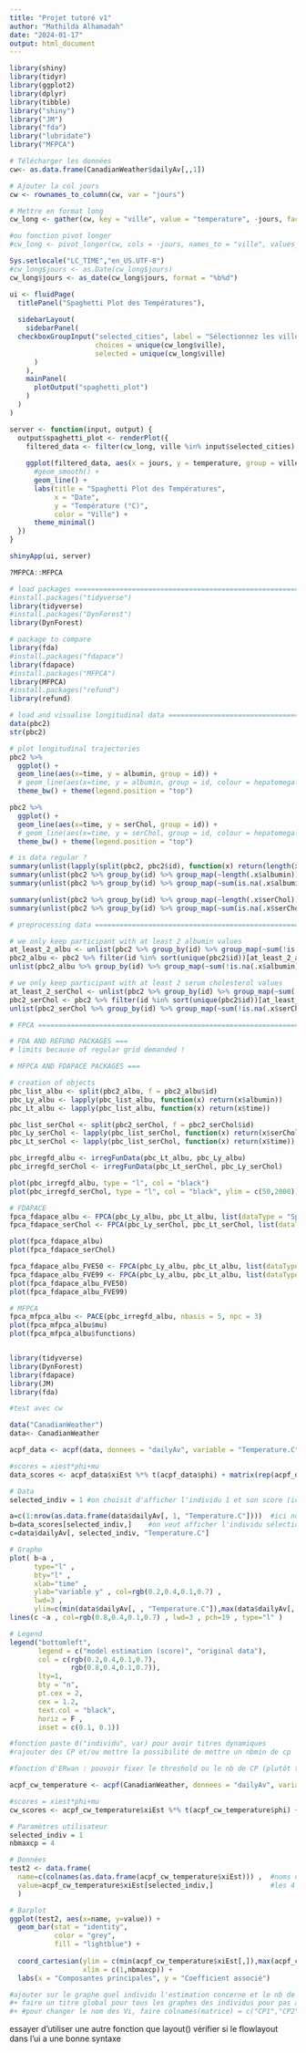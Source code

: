 ```yaml
---
title: "Projet tutoré v1"
author: "Mathilda Alhamadah"
date: "2024-01-17"
output: html_document
---
```


```r
library(shiny)
library(tidyr)
library(ggplot2)
library(dplyr)
library(tibble)
library("shiny")
library("JM")
library("fda")
library("lubridate")
library("MFPCA")
```

```r
# Télécharger les données
cw<- as.data.frame(CanadianWeather$dailyAv[,,1])

# Ajouter la col jours
cw <- rownames_to_column(cw, var = "jours")

# Mettre en format long
cw_long <- gather(cw, key = "ville", value = "temperature", -jours, factor_key = FALSE) #-jours = pour ajouter aux données format long la col jours

#ou fonction pivot longer
#cw_long <- pivot_longer(cw, cols = -jours, names_to = "ville", values_to = "temperature") %>% mutate(jours=factor(jours, levels=names(cw)[-1])) #ça merde pour les dates ça

```

```r
Sys.setlocale("LC_TIME","en_US.UTF-8")
#cw_long$jours <- as.Date(cw_long$jours)
cw_long$jours <- as_date(cw_long$jours, format = "%b%d")
```

```r

ui <- fluidPage(
  titlePanel("Spaghetti Plot des Températures"),
  
  sidebarLayout(
    sidebarPanel(
  checkboxGroupInput("selected_cities", label = "Sélectionnez les villes à afficher",
                     choices = unique(cw_long$ville),
                     selected = unique(cw_long$ville)
      )
    ),
    mainPanel(
      plotOutput("spaghetti_plot")
    )
  )
)
```

```r

server <- function(input, output) {
  output$spaghetti_plot <- renderPlot({
    filtered_data <- filter(cw_long, ville %in% input$selected_cities)
    
    ggplot(filtered_data, aes(x = jours, y = temperature, group = ville, color = ville)) +
      #geom_smooth() +
      geom_line() +
      labs(title = "Spaghetti Plot des Températures",
           x = "Date",
           y = "Température (°C)",
           color = "Ville") +
      theme_minimal()
  })
}

```


```r
shinyApp(ui, server)
```
```r
?MFPCA::MFPCA
```

```r
# load packages ================================================================
#install.packages("tidyverse")
library(tidyverse)
#install.packages("DynForest")
library(DynForest)

# package to compare
library(fda)
#install.packages("fdapace")
library(fdapace)
#install.packages("MFPCA")
library(MFPCA)
#install.packages("refund")
library(refund)

# load and visualise longitudinal data =========================================
data(pbc2)
str(pbc2)

# plot longitudinal trajectories
pbc2 %>% 
  ggplot() + 
  geom_line(aes(x=time, y = albumin, group = id)) + 
  # geom_line(aes(x=time, y = albumin, group = id, colour = hepatomegaly)) + # colorer les courbes en fonction d'une covariable
  theme_bw() + theme(legend.position = "top")

pbc2 %>% 
  ggplot() + 
  geom_line(aes(x=time, y = serChol, group = id)) + 
  # geom_line(aes(x=time, y = serChol, group = id, colour = hepatomegaly)) + # colorer les courbes en fonction d'une covariable
  theme_bw() + theme(legend.position = "top")

# is data regular ?
summary(unlist(lapply(split(pbc2, pbc2$id), function(x) return(length(x$albumin))))) # check number of visits per participant
summary(unlist(pbc2 %>% group_by(id) %>% group_map(~length(.x$albumin)))) # check number of visits per participant (idem but with tidyverse)
summary(unlist(pbc2 %>% group_by(id) %>% group_map(~sum(is.na(.x$albumin))))) # check number of NA of albumin per participant

summary(unlist(pbc2 %>% group_by(id) %>% group_map(~length(.x$serChol)))) # check number of visits per participant
summary(unlist(pbc2 %>% group_by(id) %>% group_map(~sum(is.na(.x$serChol))))) # check number of NA of albumin per participant

# preprocessing data ===========================================================

# we only keep participant with at least 2 albumin values
at_least_2_albu <- unlist(pbc2 %>% group_by(id) %>% group_map(~sum(!is.na(.x$albumin))>1))
pbc2_albu <- pbc2 %>% filter(id %in% sort(unique(pbc2$id))[at_least_2_albu])
unlist(pbc2_albu %>% group_by(id) %>% group_map(~sum(!is.na(.x$albumin))>1))

# we only keep participant with at least 2 serum cholesterol values
at_least_2_serChol <- unlist(pbc2 %>% group_by(id) %>% group_map(~sum(!is.na(.x$serChol))>1))
pbc2_serChol <- pbc2 %>% filter(id %in% sort(unique(pbc2$id))[at_least_2_serChol])
unlist(pbc2_serChol %>% group_by(id) %>% group_map(~sum(!is.na(.x$serChol))>1))

# FPCA =========================================================================

# FDA AND REFUND PACKAGES ===
# limits because of regular grid demanded !

# MFPCA AND FDAPACE PACKAGES ===

# creation of objects
pbc_list_albu <- split(pbc2_albu, f = pbc2_albu$id)
pbc_Ly_albu <- lapply(pbc_list_albu, function(x) return(x$albumin))
pbc_Lt_albu <- lapply(pbc_list_albu, function(x) return(x$time))

pbc_list_serChol <- split(pbc2_serChol, f = pbc2_serChol$id)
pbc_Ly_serChol <- lapply(pbc_list_serChol, function(x) return(x$serChol))
pbc_Lt_serChol <- lapply(pbc_list_serChol, function(x) return(x$time))

pbc_irregfd_albu <- irregFunData(pbc_Lt_albu, pbc_Ly_albu)
pbc_irregfd_serChol <- irregFunData(pbc_Lt_serChol, pbc_Ly_serChol)

plot(pbc_irregfd_albu, type = "l", col = "black")
plot(pbc_irregfd_serChol, type = "l", col = "black", ylim = c(50,2000))

# FDAPACE
fpca_fdapace_albu <- FPCA(pbc_Ly_albu, pbc_Lt_albu, list(dataType = "Sparse"))
fpca_fdapace_serChol <- FPCA(pbc_Ly_serChol, pbc_Lt_serChol, list(dataType = "Sparse"))

plot(fpca_fdapace_albu)
plot(fpca_fdapace_serChol)   

fpca_fdapace_albu_FVE50 <- FPCA(pbc_Ly_albu, pbc_Lt_albu, list(dataType = "Sparse", FVEthreshold = 0.5))
fpca_fdapace_albu_FVE99 <- FPCA(pbc_Ly_albu, pbc_Lt_albu, list(dataType = "Sparse", FVEthreshold = 0.99))
plot(fpca_fdapace_albu_FVE50)
plot(fpca_fdapace_albu_FVE99)

# MFPCA
fpca_mfpca_albu <- PACE(pbc_irregfd_albu, nbasis = 5, npc = 3)
plot(fpca_mfpca_albu$mu)
plot(fpca_mfpca_albu$functions)



```

```r
library(tidyverse)
library(DynForest)
library(fdapace)
library(JM)
library(fda)

#test avec cw

data("CanadianWeather")
data<- CanadianWeather

acpf_data <- acpf(data, donnees = "dailyAv", variable = "Temperature.C", type="denseList")

#scores = xiest*phi+mu
data_scores <- acpf_data$xiEst %*% t(acpf_data$phi) + matrix(rep(acpf_data$mu, times = 35), nrow = 35, byrow = TRUE) 

# Data
selected_indiv = 1 #on choisit d'afficher l'individu 1 et son score (ici c'est St.Johns=le 1er individu)

a=c(1:nrow(as.data.frame(data$dailyAv[, 1, "Temperature.C"])))  #ici nous c'est 365 individus
b=data_scores[selected_indiv,]    #on veut afficher l'individu sélectionné par l'utilisateur
c=data$dailyAv[, selected_indiv, "Temperature.C"]

# Graphe
plot( b~a ,
      type="l" ,
      bty="l" ,
      xlab="time" ,
      ylab="variable y" , col=rgb(0.2,0.4,0.1,0.7) ,
      lwd=3 ,
      ylim=c(min(data$dailyAv[, , "Temperature.C"]),max(data$dailyAv[, , "Temperature.C"])) ) #ylim = les valeurs min et max pour cett var pour TOUS les indivs
lines(c ~a , col=rgb(0.8,0.4,0.1,0.7) , lwd=3 , pch=19 , type="l" )

# Legend
legend("bottomleft", 
       legend = c("model estimation (score)", "original data"), 
       col = c(rgb(0.2,0.4,0.1,0.7), 
               rgb(0.8,0.4,0.1,0.7)), 
       lty=1, 
       bty = "n", 
       pt.cex = 2, 
       cex = 1.2, 
       text.col = "black", 
       horiz = F , 
       inset = c(0.1, 0.1))

#fonction paste 0("individu", var) pour avoir titres dynamiques
#rajouter des CP et/ou mettre la possibilité de mettre un nbmin de cp

#fonction d'ERwan : pouvoir fixer le threshold ou le nb de CP (plutôt threshold + facile)

```

```r
acpf_cw_temperature <- acpf(CanadianWeather, donnees = "dailyAv", variable = "Temperature.C", type="denseList")

#scores = xiest*phi+mu
cw_scores <- acpf_cw_temperature$xiEst %*% t(acpf_cw_temperature$phi) + matrix(rep(acpf_cw_temperature$mu, times = 35), nrow = 35, byrow = TRUE) 

# Paramètres utilisateur
selected_indiv = 1
nbmaxcp = 4

# Données
test2 <- data.frame(
  name=c(colnames(as.data.frame(acpf_cw_temperature$xiEst))) ,  #noms des CP
  value=acpf_cw_temperature$xiEst[selected_indiv,]              #les 4 col pour l'indiv sélectionné
  )

# Barplot
ggplot(test2, aes(x=name, y=value)) + 
  geom_bar(stat = "identity",
           color = "grey",
           fill = "lightblue") +
  
  coord_cartesian(ylim = c(min(acpf_cw_temperature$xiEst[,]),max(acpf_cw_temperature$xiEst[,])),#min et max en fonction du min et du max général
                  xlim = c(1,nbmaxcp)) +
  labs(x = "Composantes principales", y = "Coefficient associé")

#ajouter sur le graphe quel individu l'estimation concerne et le nb de CP utilisées
#+ faire un titre global pour tous les graphes des individus pour pas avoir à remettre toutes ces infos sur chaque titre de graphe
#+ #pour changer le nom des Vi, faire colnames(matrice) = c("CP1","CP2",...), vecteur à automatiser
```

essayer d'utiliser une autre fonction que layout()
vérifier si le flowlayout dans l'ui a une bonne syntaxe


















